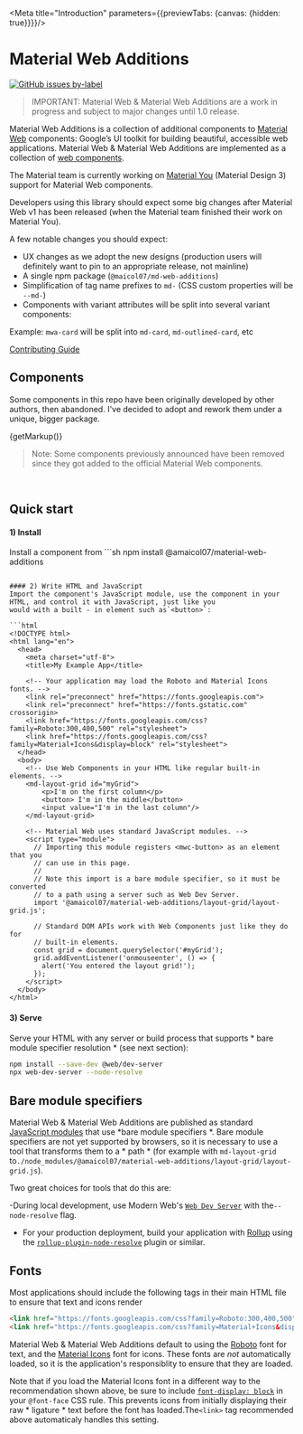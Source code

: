 


<Meta title="Introduction" parameters={{previewTabs: {canvas: {hidden: true}}}}/>

# Material Web Additions
[![GitHub issues by-label](https://img.shields.io/github/issues-raw/maicol07/material-web-additions/Type:%20Bug)](https://github.com/maicol07/material-web-additions/issues?q=is%3Aissue+is%3Aopen+label%3A%22Type%3A+Bug%22)

> IMPORTANT: Material Web & Material Web Additions are a work in progress and subject to major changes until 1.0 release.

Material Web Additions is a collection of additional components to [Material Web](https://github.com/material-components/material-web)
components: Google’s UI toolkit for building beautiful, accessible web applications. Material Web & Material Web
Additions are implemented as a collection
of [web components](https://developer.mozilla.org/en-US/docs/Web/Web_Components).

The Material team is currently working on [Material You](https://material.io/blog/announcing-material-you) (Material
Design 3) support for Material Web components.

Developers using this library should expect some big changes after Material Web v1 has been released (when the Material
team finished their work on Material You).

A few notable changes you should expect:

- UX changes as we adopt the new designs (production users will definitely want to pin to an appropriate release, not
mainline)
- A single npm package (`@maicol07/md-web-additions`)
- Simplification of tag name prefixes to `md-` (CSS custom properties will be `--md-`)
- Components with variant attributes will be split into several variant components:

Example: `mwa-card` will be split into `md-card`, `md-outlined-card`, etc

[Contributing Guide](#Contributing)

## Components
Some components in this repo have been originally developed by other authors, then abandoned. I've decided to adopt and
rework them under a unique, bigger package.

<md-layout-grid>
    {getMarkup()}
</md-layout-grid>

> Note: Some components previously announced have been removed since they got added to the official Material Web components.
<br/>

## Quick start

#### 1) Install
Install a component from
    ```sh
npm install @amaicol07/material-web-additions
```

#### 2) Write HTML and JavaScript
Import the component's JavaScript module, use the component in your HTML, and control it with JavaScript, just like you
would with a built - in element such as`<button>`:

```html
<!DOCTYPE html>
<html lang="en">
  <head>
    <meta charset="utf-8">
    <title>My Example App</title>

    <!-- Your application may load the Roboto and Material Icons fonts. -->
    <link rel="preconnect" href="https://fonts.googleapis.com">
    <link rel="preconnect" href="https://fonts.gstatic.com" crossorigin>
    <link href="https://fonts.googleapis.com/css?family=Roboto:300,400,500" rel="stylesheet">
    <link href="https://fonts.googleapis.com/css?family=Material+Icons&display=block" rel="stylesheet">
  </head>
  <body>
    <!-- Use Web Components in your HTML like regular built-in elements. -->
    <md-layout-grid id="myGrid">
        <p>I'm on the first column</p>
        <button> I'm in the middle</button>
        <input value="I'm in the last column"/>
    </md-layout-grid>

    <!-- Material Web uses standard JavaScript modules. -->
    <script type="module">
      // Importing this module registers <mwc-button> as an element that you
      // can use in this page.
      //
      // Note this import is a bare module specifier, so it must be converted
      // to a path using a server such as Web Dev Server.
      import '@amaicol07/material-web-additions/layout-grid/layout-grid.js';

      // Standard DOM APIs work with Web Components just like they do for
      // built-in elements.
      const grid = document.querySelector('#myGrid');
      grid.addEventListener('onmouseenter', () => {
        alert('You entered the layout grid!');
      });
    </script>
  </body>
</html>
```

#### 3) Serve
Serve your HTML with any server or build process that supports * bare module specifier resolution * (see next section):

```sh
npm install --save-dev @web/dev-server
npx web-dev-server --node-resolve
```

## Bare module specifiers
Material Web & Material Web Additions are published as
standard [JavaScript modules](https://developer.mozilla.org/en-US/docs/Web/JavaScript/Guide/Modules) that use *bare
module specifiers *. Bare module specifiers are not yet supported by browsers, so it is necessary to use a tool that
transforms them to a * path * (for example with `md-layout-grid` to`./node_modules/@amaicol07/material-web-additions/layout-grid/layout-grid.js`).

Two great choices for tools that do this are:

-During local development, use Modern Web's [`Web Dev Server`](https://modern-web.dev/docs/dev-server/overview/) with
the`--node-resolve` flag.
- For your production deployment, build your application with [Rollup](https://rollupjs.org/guide/en/) using
the [`rollup-plugin-node-resolve`](https://github.com/rollup/rollup-plugin-node-resolve) plugin or similar.

## Fonts
Most applications should include the following tags in their main HTML file to ensure that text and icons render

```html
<link href="https://fonts.googleapis.com/css?family=Roboto:300,400,500" rel="stylesheet">
<link href="https://fonts.googleapis.com/css?family=Material+Icons&display=block" rel="stylesheet">
```

Material Web & Material Web Additions default to using the [Roboto](https://fonts.google.com/specimen/Roboto) font for
text, and the [Material Icons](https://google.github.io/material-design-icons/) font for icons. These fonts are *not*
automatically loaded, so it is the application's responsiblity to ensure that they are loaded.

Note that if you load the Material Icons font in a different way to the recommendation shown above, be sure to
include [`font-display: block`](https://google.github.io/material-design-icons/) in your `@font-face` CSS rule. This
prevents icons from initially displaying their raw * ligature * text before the font has loaded.The`<link>` tag
recommended above automaticaly handles this setting.
